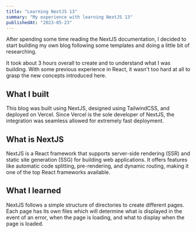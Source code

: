 ```yaml
---
title: "Learning NextJS 13"
summary: "My experience with learning NextJS 13"
publishedAt: "2023-05-23"
---
```


After spending some time reading the NextJS documentation, I decided to start building my own blog following some templates and doing a little bit of researching. 

It took about 3 hours overall to create and to understand what I was building. With some previous experience in React, it wasn't too hard at all to grasp the new concepts introduced here. 

## What I built

This blog was built using NextJS, designed using TailwindCSS, and deployed on Vercel. Since Vercel is the sole developer of NextJS, the integration was seamless allowed for extremely fast deployment. 

## What is NextJS
NextJS is a React framework that supports server-side rendering (SSR) and static site generation (SSG) for building web applications. It offers features like automatic code splitting, pre-rendering, and dynamic routing, making it one of the top React frameworks available.  

## What I learned

NextJS follows a simple structure of directories to create different pages. Each page has its own files which will determine what is displayed in the event of an error, when the page is loading, and what to display when the page is loaded. 


